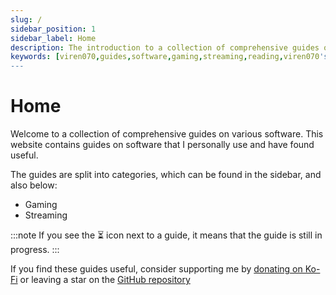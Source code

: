 ```yaml
---
slug: /
sidebar_position: 1
sidebar_label: Home
description: The introduction to a collection of comprehensive guides on various software.
keywords: [viren070,guides,software,gaming,streaming,reading,viren070's guides,stremio,aniyomi,plutonium]
---
```


# Home 

Welcome to a collection of comprehensive guides on various software. 
This website contains guides on software that I personally use and have found useful.  

The guides are split into categories, which can be found in the sidebar, and also below:

- <Link to="/category/gaming">Gaming</Link>
- <Link to="/category/streaming">Streaming</Link>

:::note
If you see the ⏳ icon next to a guide, it means that the guide is still in progress.
:::

If you find these guides useful, consider supporting me by [donating on Ko-Fi](https://ko-fi.com/viren070) or leaving a star on the [GitHub repository](https://github.com/Viren070/guides)
